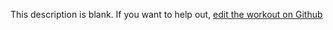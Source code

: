 
  This description is blank. If you want to help out, [edit the workout on Github](https://www.github.com/LiftArcade/exercises/blob/main/exercises/flat-bench-lying-leg-raise-description.mdx)
